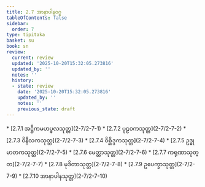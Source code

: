 ```yaml
---
title: 2.7 အာနာပါနဝဂ္ဂ
tableOfContents: false
sidebar:
  order: 7
type: tipitaka
basket: su
book: sn
review:
  current: review
  updated: '2025-10-20T15:32:05.273816'
  updated_by: ''
  notes: ''
  history:
  - state: review
    date: '2025-10-20T15:32:05.273816'
    updated_by: ''
    notes: ''
    previous_state: draft
---
```



<DynamicBreadcrumb />


<ReviewStatus review={frontmatter.review} showDetails={true} />

<HypothesisAnnotation frontmatter={frontmatter} />



<TableOfContents book="sn" section="2.7">
* [2.7.1 အဋ္ဌိကမဟပ္ဖလသုတ္တ](2-7/2-7-1)
* [2.7.2 ပုဠဝကသုတ္တ](2-7/2-7-2)
* [2.7.3 ဝိနီလကသုတ္တ](2-7/2-7-3)
* [2.7.4 ဝိစ္ဆိဒ္ဒကသုတ္တ](2-7/2-7-4)
* [2.7.5 ဥဒ္ဓုမာတကသုတ္တ](2-7/2-7-5)
* [2.7.6 မေတ္တာသုတ္တ](2-7/2-7-6)
* [2.7.7 ကရုဏာသုတ္တ](2-7/2-7-7)
* [2.7.8 မုဒိတာသုတ္တ](2-7/2-7-8)
* [2.7.9 ဥပေက္ခာသုတ္တ](2-7/2-7-9)
* [2.7.10 အာနာပါနသုတ္တ](2-7/2-7-10)
</TableOfContents>